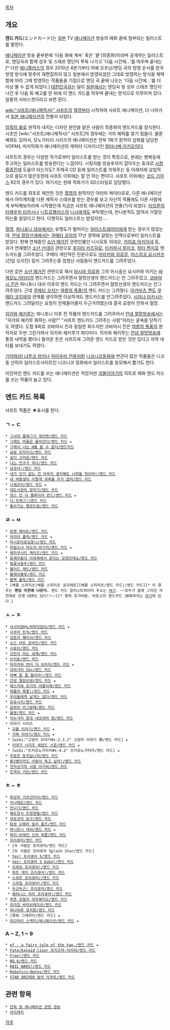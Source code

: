 [[목차]]

== 개요 ==
'''엔드 카드'''(エンドカード)는 [[일본]] TV [[애니메이션]] 방송의 매화 끝에 첨부되는 일러스트를 말한다.

[[애니메이션]] 방송 끝부분에 '다음 화에 계속' 혹은 '끝'(최종화)이라며 공개하는 일러스트로, 엔딩곡과 함께 성우 및 스태프 명단이 쭈욱 나가고 '다음 시간에...'를 띄우며 끝내는[* 다만 [[애니플러스]]의 경우 2010년 4분기부터 아예 오프닝/엔딩 곡의 방영 순서를 한국 방영 방식에 맞추어 재편집하지 않고 일본에서 방영되었던 그대로 방영하는 방식을 채택함에 따라 그때 방영하는 작품들을 기점으로 엔딩 곡 끝에 나오는 '다음 시간에...'를 더 이상 볼 수 없게 되었다.] [[대한민국]]과는 달리 [[일본]]에서는 엔딩곡 및 성우 스태프 명단이 나간 후 다음 회 예고를 한 뒤에 이 엔드 카드를 띄우며 끝내는 방식으로 이루어져 있다. 일종의 서비스컷이라고 보면 된다.

[[wiki:"샤프트(애니제작사)" 샤프트]]의 [[월영]]부터 시작하여 샤프트 애니메이션, 더 나아가서 [[일본 애니메이션]]의 전통이 되었다. 

[[암묵의 룰]]로 원작자 내지는 디자인 원안을 맡은 사람이 최종화의 엔드카드를 장식한다. 시초인 [wiki:"샤프트(애니제작사)" 샤프트]의 경우에는 거의 예외를 찾기 힘들다. 물론 예외도 있어서, 모노가타리 시리즈의 애니메이션은 전부 1화가 원작의 삽화를 담당한 VOFAN, 마지막화가 애니메이션의 캐릭터 디자이너인 [[와타나베 아키오]]이다.

샤프트의 경우는 다양한 작가로부터 일러스트를 받는 것이 특징으로, 본래는 팬북등에 투고하는 일러스트를 방송한다는 느낌이다. 시청자를 방송후까지 잡아두는 효과로 [[시청률]]증진에 도움이 되는지도? 주제곡 CD 등에 일러스트를 끼워주는 등 이래저래 상업적으로 쓸모가 많은듯한데 샤프트 이외에는 잘 안 하는 편이다. 샤프트 이외에는 [[코드 기아스]] R2의 경우가 있다. 여기서는 원래 작화가가 SD스타일로 담당했다.

엔드 카드를 최초로 제안한 것은 [[월영]]의 원작자인 아리마 케이타로로, 다른 애니메이션에서 아이캐치를 다른 제작사 스태프를 받는 경우를 보고 자신의 작품에도 다른 사람에게 부탁해보자라며 시작했던게 지금은 샤프트 애니메이션의 전통(?)이 되었다. [[타입문]]의 [[타케우치 타카시]]나 [[니트로플러스]]의 [[니시]]에게도 부탁했는데, 만나본적도 없어서 거절당하는줄 알았다고 한다. 다행히도 일러스트는 받았지만....

[[월영]], [[파니포니 대쉬]]에서는 유명도가 떨어지는 [[일러스트레이터]]에게 받는 경우가 많았는데, [[안녕 절망선생]]에서는 [[쿠메타 코지]]의 17년 경력에 걸맞는 인맥으로부터 일러스트를 받았다. 현재 연재중인 [[소년 매거진]] 관련인물인 니시모토 히데오, [[카미죠 아키미네]] 등, 과거 연재했던 [[소년 선데이]] 관련으로 [[후지타 카즈히로]], [[타카하시 루미코]], [[하타 켄지로]] 엔드카드를 그려주었다. 쿠메타 개인적인 친분으로도 [[아라카와 히로무]], [[야스히코 요시카즈]](건담 오리진) 등이 그려주는중 엄청난 사람들이 엔드카드를 그려주었다.

다만 같은 [[소년 매거진]] 관련으로 해서 [[마시마 히로]]와 그의 어시출신 요시카와 미키는 [[바케모노가타리]]의 엔드카드는 그려주면서 절망선생의 엔드카드는 안 그려주었고, [[코바야시 진]]은 파니포니 대쉬 이후의 엔드 카드는 다 그려주면서 절망선생의 엔드카드는 안그려주었다. 근데 [[쿠메타 코지]]는 [[여름의 폭풍!]]의 엔드 카드는 그려줬다. [[아카마츠 켄]]도 [[쿠메타 코지]]와의 관계를 생각하면 이상하게도 엔드카드를 안그려주었다.
[[시이나 타카시]]는 엔드카드 그려달라는 요청이 언제들어올지 두근거려했는데 결국 요청이 안와서 절망.

[[히카와 헤키루]]는 파니포니 이후 전 작품의 엔드카드를 그려주어서 [[안녕 절망방송]]에서는 "히카와 헤키루 뭐하는 사람?" "샤프트 엔드카드 그려주는 사람"이라는 굴욕을 당하기도 하였다. 도합 8회로 코바야시 진과 동일한 회수지만 코바야시 진은 [[여름의 폭풍]]의 원작자로 두번 그린거여서 히카와 헤키루가 최다이다. 히카와 헤키루는 [[안녕 절망방송]]에 통장 내역을 봤더니 들어온 돈은 샤프트에 그려준 엔드 카드로 받은 것만 있다고 자학 네타를 보내기도 하였다.

[[기어와라! 냐루코 양]]이나 [[아이우라]],[[전용]]처럼 [[니코니코동화]]에 연관이 많은 작품들은 니코동 산하의 일러스트사이트인 니코니코 정화에서 일러스트를 응모해서 뽑기도 한다.

이전까진 엔드 카드를 쓰는 애니메이션은 적었지만 [[괴물이야기]]의 히트로 매화 엔드 카드를 쓰는 작품이 늘고 있다.

== 엔드 카드 목록 ==
샤프트 작품은 ★표시를 한다.

=== ㄱ ~ ㄷ ===
 * [[그녀의 플래그가 꺾이면/엔드 카드]]
 * [[그래도 마을은 돌아간다/엔드 카드]] ★
 * [[그래서 나는 H를 할 수 없다/엔드카드]]
 * [[금빛 모자이크/엔드 카드]]
 * [[길티 크라운/엔드 카드]]
 * [[나는 친구가 적다/엔드 카드]]
 * [[냥코이!/엔드 카드]]
 * [[내가 인기 없는 건 아무리 생각해도 너희들 탓이야!/엔드 카드]]
 * [[내 여동생이 이렇게 귀여울 리가 없어/엔드 카드]] 
 * [[니세코이/엔드 카드]] ★
 * [[대도서관의 양치기/엔드 카드]]
 * [[댄스 인 더 뱀파이어 번드/엔드 카드]] ★
 * [[디-프래그!/엔드 카드]]
 * [[돌아가는 펭귄드럼/엔드 카드]]

=== ㄹ ~ ㅂ ===
 * [[로젠 메이든/엔드 카드]]
 * [[마리아 홀릭/엔드 카드]] ★
 * [[마시로이로심포니/엔드 카드]]
 * [[마법소녀 마도카☆마기카/엔드 카드]] ★
 * [[메카쿠시티 액터즈/엔드 카드]] ★
 * [[문제아들이 이세계에서 온다는 모양인데요/엔드 카드]]
 * [[벚꽃사중주/엔드 카드]]
 * [[블러드 래드/엔드 카드]]
 * [[블레이블루/엔드 카드]]
 * [[블랙 불릿/엔드 카드]]
 * [배틀 스피리츠|배틀 스피리츠 궁극제로][배틀 스피리츠/엔드 카드|/엔드 카드][* 이 경우는 '''엔딩 이전에 나온다.''' 엔드 카드 일러스트레이터 주소는 [https://twitter.com/isikawa_tetuya 여기]. ~~모두가 꿈에 그리던 자전제로 안경.VER도 있다!!~~][* 항목 추가바람. 바토스피 엔드카드 30화까지는 [http://blog.naver.com/kanncor/209026053 여기]에 있다.]
=== ㅅ ~ ㅈ ===
 * [[사사미양@노력하지않아/엔드 카드]] ★
 * [[사쿠라 트릭/엔드 카드]]
 * [[성흔의 퀘이사/엔드 카드]]
 * [[소드 아트 온라인/엔드 카드]]
 * [[시큐브/엔드 카드]]
 * [[신만이 아는 세계/엔드 카드]]
 * [[쓰리몬/엔드 카드]]
 * [[아라카와 언더 더 브리지/엔드 카드]] ★
 * [[아마가미 SS+/엔드 카드]]
 * [[아빠 말 좀 들어라!/엔드 카드]]  
 * [[안녕 절망선생/엔드 카드]] ★
 * [[에스카와 로지의 아틀리에/엔드 카드]]
 * [[여름의 폭풍!/엔드 카드]] ★
 * [[우리들에게 날개는 없다/엔드 카드]]
 * [[유유시키/엔드 카드]]
 * [[윤회의 라그랑제/엔드 카드]]
 * [[월영/엔드 카드]] ★
 * [[이누가미 양과 네코야마 양/엔드 카드]]
 * 이야기 시리즈
  * [[괴물 이야기/엔드 카드]] ★
  * [[가짜 이야기/엔드 카드]] ★
  * [wiki:"고양이 이야기#s-2.3.2" 고양이 이야기 黑/엔드 카드] ★
  * [[이야기 시리즈 세컨드 시즌/엔드 카드]] ★
  * [wiki:"츠키모노가타리#s-4.2" 츠키모노가타리/엔드 카드] ★
 * [[주문은 토끼입니까/엔드 카드]]
 * [[중2병이라도 사랑이 하고 싶어!/엔드 카드]]
 * [[전자상가의 서점 아가씨/엔드 카드]]
 * [[진격의 거인/엔드 카드]]

=== ㅊ ~ ㅎ ===
 * [[취성의 가르간티아/엔드 카드]]
 * [[카나메모/엔드 카드]]
 * [[칸나기/엔드 카드]]
 * [[쾌도천사 트윈엔젤/엔드 카드]]
 * [[쿠로코의 농구/엔드 카드]]
 * [[탐정 오페라 밀키 홈즈/엔드 카드]]
 * [[파니포니 대쉬/엔드 카드]] ★
 * [[파이-브레인 신의 퍼즐/엔드 카드]]
 * [[프리큐어/엔드 카드]]
  * [두 사람은 프리큐어/엔드 카드]
  * [두 사람은 프리큐어 Splash Star/엔드 카드]
  * [[Yes! 프리큐어 5/엔드 카드]]
  * [[Yes! 프리큐어 5 GoGo!/엔드 카드]]
  * [[프레쉬 프리큐어!/엔드 카드]]
  * [[하트 캐치 프리큐어!/엔드 카드]]
  * [[스위트 프리큐어♪/엔드 카드]]
  * [[스마일 프리큐어!/엔드 카드]]
  * [[두근두근! 프리큐어/엔드 카드]]
  * [[해피니스 차지 프리큐어!/엔드 카드]]
 * [[푸른 강철의 아르페지오/엔드 카드]]
 * [[프리징 바이브레이션/엔드 카드]]
 * [[하나마루 유치원/엔드 카드]]
 * [행복 그래피티/엔드 카드] ★
 * [[히다마리 스케치/애니메이션/엔드 카드]] ★

=== A ~ Z, 1 ~ 9 ===
 * [[ef - a fairy tale of the two./엔드 카드]] ★
 * [[Fate/kaleid liner 프리즈마☆이리야/엔드 카드]]
 * [[Free!/엔드 카드]]
 * [[NO.6/엔드 카드]]
 * [[RAIL WARS!/엔드 카드]]
 * [[Robotics;Notes/엔드 카드]]
 * [[STAR DRIVER 빛의 타쿠토/엔드 카드]]

== 관련 항목 ==
 * [[만화 및 애니메이션 관련 정보]]
 * [[아이캐치]]
[[각주]]
